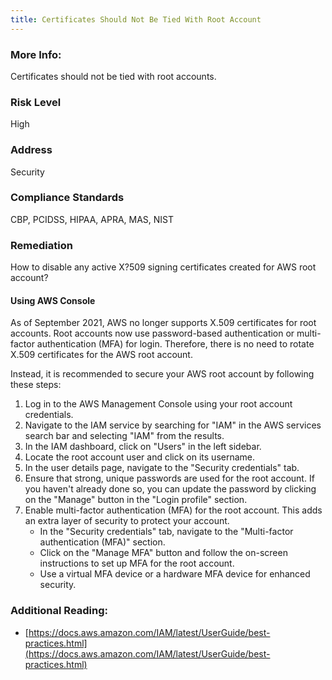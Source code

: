 ```yaml
---
title: Certificates Should Not Be Tied With Root Account
---
```


### More Info:

Certificates should not be tied with root accounts.

### Risk Level

High

### Address

Security

### Compliance Standards

CBP, PCIDSS, HIPAA, APRA, MAS, NIST

### Remediation

How to disable any active X?509 signing certificates created for AWS root account?

#### Using AWS Console

As of September 2021, AWS no longer supports X.509 certificates for root accounts. Root accounts now use password-based authentication or multi-factor authentication (MFA) for login. Therefore, there is no need to rotate X.509 certificates for the AWS root account.

Instead, it is recommended to secure your AWS root account by following these steps:

1. Log in to the AWS Management Console using your root account credentials.
2. Navigate to the IAM service by searching for "IAM" in the AWS services search bar and selecting "IAM" from the results.
3. In the IAM dashboard, click on "Users" in the left sidebar.
4. Locate the root account user and click on its username.
5. In the user details page, navigate to the "Security credentials" tab.
6. Ensure that strong, unique passwords are used for the root account. If you haven't already done so, you can update the password by clicking on the "Manage" button in the "Login profile" section.
7. Enable multi-factor authentication (MFA) for the root account. This adds an extra layer of security to protect your account.
   - In the "Security credentials" tab, navigate to the "Multi-factor authentication (MFA)" section.
   - Click on the "Manage MFA" button and follow the on-screen instructions to set up MFA for the root account.
   - Use a virtual MFA device or a hardware MFA device for enhanced security.

### Additional Reading:

- [https://docs.aws.amazon.com/IAM/latest/UserGuide/best-practices.html](https://docs.aws.amazon.com/IAM/latest/UserGuide/best-practices.html)
